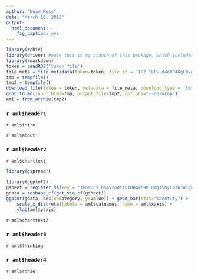 ```yaml
---
author: "Noam Ross"
date: "March 10, 2015"
output: 
  html_document:
    fig_caption: yes
---
```


```r
library(rchie)
library(driver) #note this is my branch of this package, which includes the gdoc_to_md function.
library(rmarkdown)
token = readRDS('token_file')
file_meta = file_metadata(token=token, file_id = '1CZ_lLPU-d4o9P4KgFbve9cYlNQSiL3QV8gFaiy0ssWA')
tmp = tempfile()
tmp2 = tempfile()
download_file(token = token, metadata = file_meta, download_type = 'text/html', destination=tmp, overwrite=TRUE)
gdoc_to_md(input_html=tmp, output_file=tmp2, options="--no-wrap")
aml = from_archie(tmp2)
```

### `r aml$header1`

`r aml$intro`

`r aml$about`

### `r aml$header2`

`r aml$charttext`

```r
library(gspreadr)

library(ggplot2)
gsheet = register_ss(key = "1Fn9UcY_hSAV2odttdIHB4xh9D_nmgI5hyCbtWrAJqkw", visibility="public", verbose=FALSE)
gdata = reshape_cf(get_via_cf(gsheet))
ggplot(gdata, aes(x=Category, y=Value)) + geom_bar(stat="identity") +
	scale_x_discrete(labels = aml$catnames, name = aml$xaxis) + 
	ylab(aml$yaxis)
```

`r aml$charttext2`

### `r aml$header3`

`r aml$thinking`

### `r aml$header4`

`r aml$rchie`

